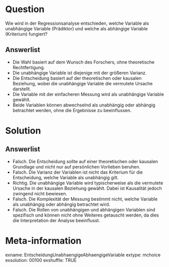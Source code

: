 Question
========

Wie wird in der Regressionsanalyse entschieden, welche Variable als unabhängige Variable (Prädiktor) und welche als abhängige Variable (Kriterium) fungiert?

Answerlist
----------

* Die Wahl basiert auf dem Wunsch des Forschers, ohne theoretische Rechtfertigung.
* Die unabhängige Variable ist diejenige mit der größeren Varianz.
* Die Entscheidung basiert auf der theoretischen oder kausalen Beziehung, wobei die unabhängige Variable die vermutete Ursache darstellt.
* Die Variable mit der einfacheren Messung wird als unabhängige Variable gewählt.
* Beide Variablen können abwechselnd als unabhängig oder abhängig betrachtet werden, ohne die Ergebnisse zu beeinflussen.

Solution
========

Answerlist
----------

* Falsch. Die Entscheidung sollte auf einer theoretischen oder kausalen Grundlage und nicht nur auf persönlichen Vorlieben beruhen.
* Falsch. Die Varianz der Variablen ist nicht das Kriterium für die Entscheidung, welche Variable als unabhängig gilt.
* Richtig. Die unabhängige Variable wird typischerweise als die vermutete Ursache in der kausalen Beziehung gewählt. Dabei ist Kausalität jedoch zwingend nicht bewiesen.
* Falsch. Die Komplexität der Messung bestimmt nicht, welche Variable als unabhängig oder abhängig betrachtet wird.
* Falsch. Die Rollen von unabhängigen und abhängigen Variablen sind spezifisch und können nicht ohne Weiteres getauscht werden, da dies die Interpretation der Analyse beeinflusst.

Meta-information
================
exname: EntscheidungUnabhaengigeAbhaengigeVariable
extype: mchoice 
exsolution: 00100
exshuffle: TRUE
